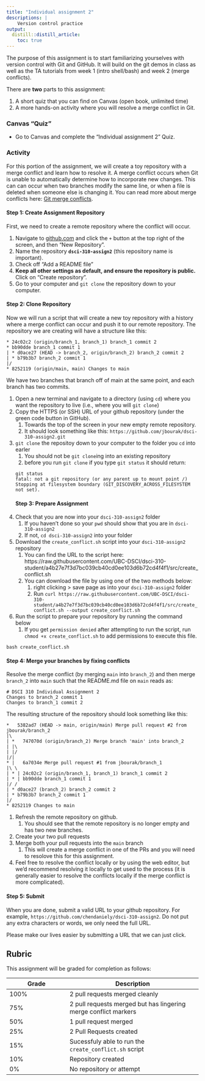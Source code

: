 ```yaml
---
title: "Individual assignment 2"
descriptions: |
    Version control practice
output:
  distill::distill_article:
    toc: true
---
```


The purpose of this assignment is to start familiarizing yourselves with version control with Git and GitHub.
It will build on the git demos in class as well as the TA tutorials from week 1 (intro shell/bash) and week 2 (merge conflicts).

There are **two** parts to this assignment:

1. A short quiz that you can find on Canvas (open book, unlimited time)
2. A more hands-on activity where you will resolve a merge conflict in Git.

### Canvas "Quiz"

- Go to Canvas and complete the "Individual assignment 2" Quiz.

### Activity

For this portion of the assignment,
we will create a toy repository with a merge conflict and learn how to resolve it.
A merge conflict occurs when Git is unable to automatically determine how to incorporate new changes.
This can can occur when two branches modify the same line,
or when a file is deleted when someone else is changing it.
You can read more about merge conflicts here: [Git merge conflicts](https://www.atlassian.com/git/tutorials/using-branches/merge-conflicts).

#### Step 1: Create Assignment Repository

First, we need to create a remote repository where the conflict will occur.

1. Navigate to [github.com](https://github.com/) and click the `+` button at the top right of the screen, and then "New Repository".
2. Name the repository **`dsci-310-assign2`** (this repository name is important).
3. Check off "Add a README file"
4. **Keep all other settings as default, and ensure the repository is public.** Click on "Create repository".
5. Go to your computer and `git clone` the repository down to your computer.

#### Step 2: Clone Repository

Now we will run a script that will create a new toy repository with a history where a merge conflict can occur and push it to our remote repository.
The repository we are creating will have a structure like this:

```
* 24c02c2 (origin/branch_1, branch_1) branch_1 commit 2
* bb90dde branch_1 commit 1
| * d0ace27 (HEAD -> branch_2, origin/branch_2) branch_2 commit 2
| * b79b3b7 branch_2 commit 1
|/
* 8252119 (origin/main, main) Changes to main
```

We have two branches that branch off of main at the same point,
and each branch has two commits.

1. Open a new terminal and navigate to a directory (using `cd`) where you want the repository to live (i.e., where you will `git clone`)
2. Copy the HTTPS (or SSH) URL of your github repository (under the green code button in GitHub).
   1. Towards the top of the screen in your new empty remote repository.
   2. It should look something like this: `https://github.com/jbourak/dsci-310-assign2.git`
3. `git clone` the repositoy down to your computer to the folder you `cd` into earler
   1. You should not be `git clone`ing into an existing repository
   2. before you run `git clone` if you type `git status` it should return:
```
git status
fatal: not a git repository (or any parent up to mount point /)
Stopping at filesystem boundary (GIT_DISCOVERY_ACROSS_FILESYSTEM not set).
```
#### Step 3: Prepare Assignment

1. Check that you are now into your `dsci-310-assign2` folder
   1. If you haven't done so your `pwd` should show that you are in `dsci-310-assign2`
   2. If not, `cd dsci-310-assign2` into your folder
2. Download the `create_conflict.sh` script into your `dsci-310-assign2` repository
   1. You can find the URL to the script here: https://raw.githubusercontent.com/UBC-DSCI/dsci-310-student/a4b27e7f3d7bc039cb40cd0ee103d6b72cd4f4f1/src/create_conflict.sh
   2. You can download the file by using one of the two methods below:
      1. right clicking > save page as into your `dsci-310-assign2` folder
      2. Run `curl https://raw.githubusercontent.com/UBC-DSCI/dsci-310-student/a4b27e7f3d7bc039cb40cd0ee103d6b72cd4f4f1/src/create_conflict.sh --output create_conflict.sh`
3. Run the script to prepare your repository by running the command below
   1. If you get `permission denied` after attempting to run the script, run `chmod +x create_conflict.sh` to add permissions to execute this file.

```shell
bash create_conflict.sh
```

#### Step 4: Merge your branches by fixing conflicts

Resolve the merge conflict (by merging `main` into `branch_2`) and then merge `branch_2` into `main` such that the README.md file on `main` reads as:

    # DSCI 310 Individual Assignment 2
    Changes to branch_2 commit 1
    Changes to branch_1 commit 2

The resulting structure of the repository should look something like this:

    *   5382ad7 (HEAD -> main, origin/main) Merge pull request #2 from jbourak/branch_2
    |\
    | *   747070d (origin/branch_2) Merge branch 'main' into branch_2
    | |\
    | |/
    |/|
    * |   6a7034e Merge pull request #1 from jbourak/branch_1
    |\ \
    | * | 24c02c2 (origin/branch_1, branch_1) branch_1 commit 2
    | * | bb90dde branch_1 commit 1
    |/ /
    | * d0ace27 (branch_2) branch_2 commit 2
    | * b79b3b7 branch_2 commit 1
    |/
    * 8252119 Changes to main

1. Refresh the remote repository on github.
   1. You should see that the remote repository is no longer empty and has two new branches.
2. Create your two pull requests
3. Merge both your pull requests into the `main` branch
   1. This will create a merge conflict in one of the PRs and you will need to resolove this for this assignment.
4. Feel free to resolve the conflict locally or by using the web editor,
   but we'd recommend resolving it locally to get used to the process
   (it is generally easier to resolve the conflicts locally if the merge conflict is more complicated).

#### Step 5: Submit

When you are done, submit a valid URL to your github repository.
For example, `https://github.com/chendaniely/dsci-310-assign2`.
Do not put any extra characters or words, we only need the full URL.

Please make our lives easier by submitting a URL that we can just click.


## Rubric 

This assignment will be graded for completion as follows:

|Grade | Description |
|------|-------------|
| 100% | 2 pull requests merged cleanly
| 75%  | 2 pull requests merged but has lingering merge conflict markers
| 50%  | 1 pull request merged
| 25%  | 2 Pull Requests created
| 15%  | Sucessfuly able to run the `create_conflict.sh` script
| 10%  | Repository created
| 0%   | No repository or attempt
